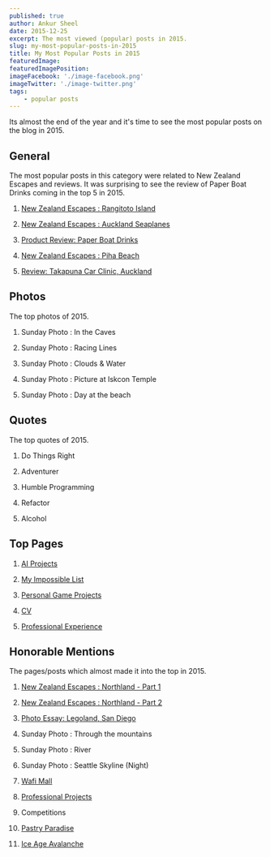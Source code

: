 ```yaml
---
published: true
author: Ankur Sheel
date: 2015-12-25
excerpt: The most viewed (popular) posts in 2015.
slug: my-most-popular-posts-in-2015
title: My Most Popular Posts in 2015
featuredImage:
featuredImagePosition:
imageFacebook: './image-facebook.png'
imageTwitter: './image-twitter.png'
tags:
    - popular posts
---
```


Its almost the end of the year and it's time to see the most popular posts on the blog in 2015.

## General

The most popular posts in this category were related to New Zealand Escapes and reviews. It was surprising to see the
review of Paper Boat Drinks coming in the top 5 in 2015.

1. [New Zealand Escapes : Rangitoto Island](../new-zealand-escapes-rangitoto-island)

1. [New Zealand Escapes : Auckland Seaplanes](../new-zealand-escapes-auckland-seaplanes)

1. [Product Review: Paper Boat Drinks](../product-review-paper-boat-drinks)

1. [New Zealand Escapes : Piha Beach](../new-zealand-escapes-piha-beach)

1. [Review: Takapuna Car Clinic, Auckland](../review-takapuna-car-clinic-auckland)

## Photos

The top photos of 2015.

1. Sunday Photo : In the Caves

1. Sunday Photo : Racing Lines

1. Sunday Photo : Clouds & Water

1. Sunday Photo : Picture at Iskcon Temple

1. Sunday Photo : Day at the beach

## Quotes

The top quotes of 2015.

1. Do Things Right

1. Adventurer

1. Humble Programming

1. Refactor

1. Alcohol

## Top Pages

1. [AI Projects](/cv/ai-projects)

1. [My Impossible List](/impossible-list)

1. [Personal Game Projects](/cv/personal-game-projects)

1. [CV](/cv)

1. [Professional Experience](/cv/professional-experience)

## Honorable Mentions

The pages/posts which almost made it into the top in 2015.

1. [New Zealand Escapes : Northland - Part 1](../new-zealand-escapes-northland-part-1)

1. [New Zealand Escapes : Northland - Part 2](../new-zealand-escapes-northland-part-2)

1. [Photo Essay: Legoland, San Diego](../photo-essay-legoland-san-diego)

1. Sunday Photo : Through the mountains

1. Sunday Photo : River

1. Sunday Photo : Seattle Skyline (Night)

1. [Wafi Mall](../wafi-mall)

1. [Professional Projects](/cv/professional-projects)

1. Competitions

1. [Pastry Paradise](/cv/professional-projects/pastry-paradise)

1. [Ice Age Avalanche](/cv/professional-projects/ice-age-avalanche)
